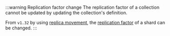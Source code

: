 :::warning Replication factor change
The replication factor of a collection cannot be updated by updating the collection's definition. 

From `v1.32` by using [replica movement](/deploy/configuration/replica-movement), the [replication factor](/docs/weaviate/config-refs/schema/index.md#replicationconfig) of a shard can be changed.
:::
